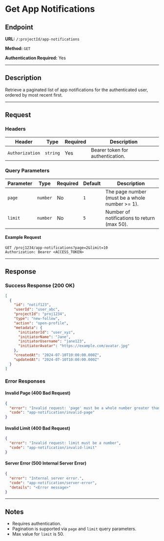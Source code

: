 # Get App Notifications

## Endpoint

**URL:** `/:projectId/app-notifications`

**Method:** `GET`

**Authentication Required:** Yes

---

## Description

Retrieve a paginated list of app notifications for the authenticated user, ordered by most recent first.

---

## Request

### Headers

| Header          | Type     | Required | Description                      |
| --------------- | -------- | -------- | -------------------------------- |
| `Authorization` | `string` | Yes      | Bearer token for authentication. |

### Query Parameters

| Parameter | Type     | Required | Default | Description                                    |
| --------- | -------- | -------- | ------- | ---------------------------------------------- |
| `page`    | `number` | No       | `1`     | The page number (must be a whole number >= 1). |
| `limit`   | `number` | No       | `5`     | Number of notifications to return (max 50).    |

#### Example Request

```http
GET /proj1234/app-notifications?page=2&limit=10
Authorization: Bearer <ACCESS_TOKEN>
```

---

## Response

### Success Response (200 OK)

```json
[
  {
    "id": "notif123",
    "userId": "user_abc",
    "projectId": "proj1234",
    "type": "new-follow",
    "action": "open-profile",
    "metadata": {
      "initiatorId": "user_xyz",
      "initiatorName": "Jane",
      "initiatorUsername": "jane123",
      "initiatorAvatar": "https://example.com/avatar.jpg"
    },
    "createdAt": "2024-07-10T10:00:00.000Z",
    "updatedAt": "2024-07-10T10:00:00.000Z"
  }
]
```

### Error Responses

#### Invalid Page (400 Bad Request)

```json
{
  "error": "Invalid request: 'page' must be a whole number greater than 0",
  "code": "app-notification/invalid-page"
}
```

#### Invalid Limit (400 Bad Request)

```json
{
  "error": "Invalid request: limit must be a number",
  "code": "app-notification/invalid-limit"
}
```

#### Server Error (500 Internal Server Error)

```json
{
  "error": "Internal server error.",
  "code": "app-notification/server-error",
  "details": "<Error message>"
}
```

---

## Notes

- Requires authentication.
- Pagination is supported via `page` and `limit` query parameters.
- Max value for `limit` is 50.
